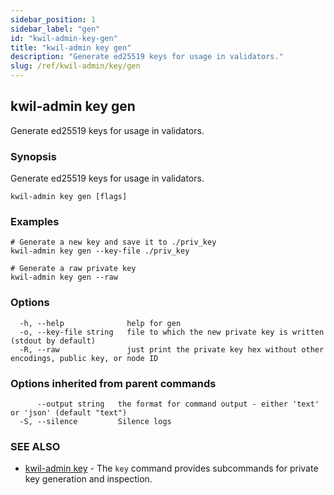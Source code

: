 ```yaml
---
sidebar_position: 1
sidebar_label: "gen"
id: "kwil-admin-key-gen"
title: "kwil-admin key gen"
description: "Generate ed25519 keys for usage in validators."
slug: /ref/kwil-admin/key/gen
---
```


## kwil-admin key gen

Generate ed25519 keys for usage in validators.

### Synopsis

Generate ed25519 keys for usage in validators.

```
kwil-admin key gen [flags]
```

### Examples

```
# Generate a new key and save it to ./priv_key
kwil-admin key gen --key-file ./priv_key

# Generate a raw private key
kwil-admin key gen --raw
```

### Options

```
  -h, --help              help for gen
  -o, --key-file string   file to which the new private key is written (stdout by default)
  -R, --raw               just print the private key hex without other encodings, public key, or node ID
```

### Options inherited from parent commands

```
      --output string   the format for command output - either 'text' or 'json' (default "text")
  -S, --silence         Silence logs
```

### SEE ALSO

* [kwil-admin key](/docs/ref/kwil-admin/key)	 - The `key` command provides subcommands for private key generation and inspection.

